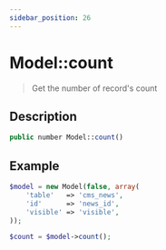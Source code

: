 ```yaml
---
sidebar_position: 26
---
```


# Model::count

> Get the number of record's count


## Description

```php
public number Model::count()
```


## Example

```php title="Controller"
$model = new Model(false, array(
    'table'   => 'cms_news',
    'id'      => 'news_id',
    'visible' => 'visible',
));

$count = $model->count();
```